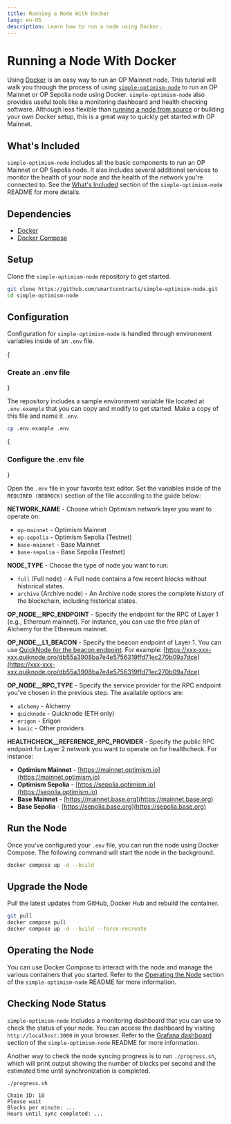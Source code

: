```yaml
---
title: Running a Node With Docker
lang: en-US
description: Learn how to run a node using Docker.
---
```



# Running a Node With Docker

Using [Docker](https://docs.docker.com/engine/install/) is an easy way to run an OP Mainnet node.
This tutorial will walk you through the process of using [`simple-optimism-node`](https://github.com/smartcontracts/simple-optimism-node) to run an OP Mainnet or OP Sepolia node using Docker.
`simple-optimism-node` also provides useful tools like a monitoring dashboard and health checking software.
Although less flexible than [running a node from source](./node-from-source) or building your own Docker setup, this is a great way to quickly get started with OP Mainnet.

## What's Included

`simple-optimism-node` includes all the basic components to run an OP Mainnet or OP Sepolia node.
It also includes several additional services to monitor the health of your node and the health of the network you're connected to.
See the [What's Included](https://github.com/smartcontracts/simple-optimism-node#whats-included) section of the `simple-optimism-node` README for more details.

## Dependencies

*   [Docker](https://docs.docker.com/engine/install/)
*   [Docker Compose](https://docs.docker.com/compose/install/)

## Setup

Clone the `simple-optimism-node` repository to get started.

```bash
git clone https://github.com/smartcontracts/simple-optimism-node.git
cd simple-optimism-node
```

## Configuration

Configuration for `simple-optimism-node` is handled through environment variables inside of an `.env` file.

<Steps>
  {<h3>Create an .env file</h3>}

  The repository includes a sample environment variable file located at `.env.example` that you can copy and modify to get started.
  Make a copy of this file and name it `.env`.

  ```bash
  cp .env.example .env
  ```

  {<h3>Configure the .env file</h3>}

  Open the `.env` file in your favorite text editor.
  Set the variables inside of the `REQUIRED (BEDROCK)` section of the file according to the guide below:

  **NETWORK_NAME** - Choose which Optimism network layer you want to operate on:

  *   `op-mainnet` - Optimism Mainnet
  *   `op-sepolia` - Optimism Sepolia (Testnet)
  *   `base-mainnet` - Base Mainnet
  *   `base-sepolia` - Base Sepolia (Testnet)

  **NODE_TYPE** - Choose the type of node you want to run:

  *   `full` (Full node) - A Full node contains a few recent blocks without historical states.
  *   `archive` (Archive node) - An Archive node stores the complete history of the blockchain, including historical states.

  **OP_NODE__RPC_ENDPOINT** - Specify the endpoint for the RPC of Layer 1 (e.g., Ethereum mainnet). For instance, you can use the free plan of Alchemy for the Ethereum mainnet.

  **OP_NODE__L1_BEACON** - Specify the beacon endpoint of Layer 1. You can use [QuickNode for the beacon endpoint](https://www.quicknode.com). For example: [https://xxx-xxx-xxx.quiknode.pro/db55a3908ba7e4e5756319ffd71ec270b09a7dce](https://xxx-xxx-xxx.quiknode.pro/db55a3908ba7e4e5756319ffd71ec270b09a7dce)

  **OP_NODE__RPC_TYPE** - Specify the service provider for the RPC endpoint you've chosen in the previous step. The available options are:

  *   `alchemy` - Alchemy
  *   `quicknode` - Quicknode (ETH only)
  *   `erigon` - Erigon
  *   `basic` - Other providers

  **HEALTHCHECK__REFERENCE_RPC_PROVIDER** - Specify the public RPC endpoint for Layer 2 network you want to operate on for healthcheck. For instance:

  *   **Optimism Mainnet** - [https://mainnet.optimism.io](https://mainnet.optimism.io)
  *   **Optimism Sepolia** - [https://sepolia.optimism.io](https://sepolia.optimism.io)
  *   **Base Mainnet** - [https://mainnet.base.org](https://mainnet.base.org)
  *   **Base Sepolia** - [https://sepolia.base.org](https://sepolia.base.org)
</Steps>

## Run the Node

Once you've configured your `.env` file, you can run the node using Docker Compose.
The following command will start the node in the background.

```bash
docker compose up -d --build
```

## Upgrade the Node

Pull the latest updates from GitHub, Docker Hub and rebuild the container.

```bash
git pull
docker compose pull
docker compose up -d --build --force-recreate
```

## Operating the Node

You can use Docker Compose to interact with the node and manage the various containers that you started.
Refer to the [Operating the Node](https://github.com/smartcontracts/simple-optimism-node#operating-the-node) section of the `simple-optimism-node` README for more information.

## Checking Node Status

`simple-optimism-node` includes a monitoring dashboard that you can use to check the status of your node.
You can access the dashboard by visiting `http://localhost:3000` in your browser.
Refer to the [Grafana dashboard](https://github.com/smartcontracts/simple-optimism-node#grafana-dashboard) section of the `simple-optimism-node` README for more information.

Another way to check the node syncing progress is to run `./progress.sh`, which will print output showing the number of blocks per second and the estimated time until synchronization is completed.

```
./progress.sh
```

```
Chain ID: 10
Please wait
Blocks per minute: ...
Hours until sync completed: ...
```
